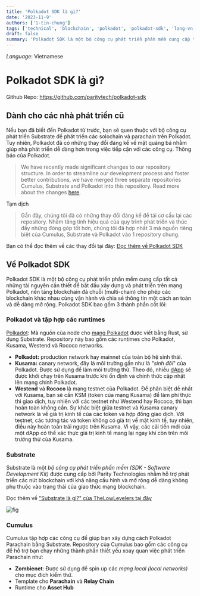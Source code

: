 ```yaml
---
title: 'Polkadot SDK là gì?'
date: '2023-11-9'
authors: ['1-tin-chung']
tags: ['technical', 'blockchain', 'polkadot', 'polkadot-sdk', 'lang-vn']
draft: false
summary: 'Polkadot SDK là một bộ công cụ phát triển phần mềm cung cấp tất cả những tài nguyên cần thiết để bắt đầu xây dựng và phát triển trên mạng Polkadot, nền tảng blockchain đã chuỗi (multi-chain) cho phép các blockchain khác nhau cùng vận hành và chia sẻ thông tin một cách an toàn và dễ dàng mở rộng. Polkadot SDK bao gồm 3 thành phần cốt lõi: Polkadot, Substrate và Cumulus'
---
```


_Language_: Vietnamese

# Polkadot SDK là gì?

Github Repo: https://github.com/paritytech/polkadot-sdk

## Dành cho các nhà phát triển cũ

Nếu bạn đã biết đến Polkadot từ trước, bạn sẽ quen thuộc với bộ công cụ phát triển Substrate để phát triển các solochain và parachain trên Polkadot. Tuy nhiên, Polkadot đã có những thay đổi đáng kể về mặt quảng bá nhằm giúp nhà phát triển dễ dàng hơn trong việc tiếp cận với các công cụ. Thông báo của Polkadot.

> We have recently made significant changes to our repository structure. In order to streamline our development process and foster better contributions, we have merged three separate repositories Cumulus, Substrate and Polkadot into this repository. Read more about the changes [here](https://polkadot-public.notion.site/Polkadot-SDK-FAQ-fbc4cecc2c46443fb37b9eeec2f0d85f).

Tạm dịch

> Gần đây, chúng tôi đã có những thay đổi đáng kể để tái cơ cấu lại các repository. Nhằm tăng tính hiệu quả của quy trình phát triển và thúc đẩy những đóng góp tốt hơn, chúng tôi đã hợp nhất 3 mã nguồn riêng biệt của Cumulus, Substrate và Polkadot vào 1 repository chung.

Bạn có thể đọc thêm về các thay đổi tại đây: [Đọc thêm về Polkadot SDK](https://polkadot-public.notion.site/Polkadot-SDK-FAQ-fbc4cecc2c46443fb37b9eeec2f0d85f)

## Về Polkadot SDK

Polkadot SDK là một bộ công cụ phát triển phần mềm cung cấp tất cả những tài nguyên cần thiết để bắt đầu xây dựng và phát triển trên mạng Polkadot, nền tảng blockchain đã chuỗi (multi-chain) cho phép các blockchain khác nhau cùng vận hành và chia sẻ thông tin một cách an toàn và dễ dàng mở rộng. Polkadot SDK bao gồm 3 thành phần cốt lõi:

### Polkadot và tập hợp các runtimes

[Polkadot](https://github.com/paritytech/polkadot-sdk/blob/master/polkadot): Mã nguồn của node cho [mạng Polkadot](https://polkadot.network/) được viết bằng Rust, sử dụng Substrate. Repository này bao gồm các runtimes cho Polkadot, Kusama, Westend và Rococo networks.

- **Polkadot:** production network hay mainnet của toàn bộ hệ sinh thái.
- **Kusama:** canary network, đây là môi trường gần như là "_sinh đôi_" của Polkadot. Được sử dụng để làm môi trường thử. Theo đó, nhiều [dApp](https://vn.beincrypto.com/learn/dapps-la-gi-ung-phi-tap-trung-tot-nhat-2020/) sẽ được khởi chạy trên Kusama trước khi ổn định và chính thức cập nhật lên mạng chính Polkadot.
- **Westend** và **Rococo** là mạng testnet của Polkadot. Để phân biệt dễ nhất với Kusama, bạn sẽ cần KSM (token của mạng Kusama) để làm phí thực thi giao dịch, tuy nhiên với các testnet như Westend hay Rococo, thì bạn hoàn toàn không cần.
  Sự khác biệt giữa testnet và Kusama canary network là về giá trị kinh tế của các token và hợp đồng giao dịch. Với testnet, các tương tác và token không có giá trị về mặt kinh tế, tuy nhiên, điều này hoàn toàn trái ngược trên Kusama. Vì vậy, các cải tiến mới của một dApp có thể xác thực giá trị kinh tế mang lại ngay khi còn trên môi trường thử của Kusama.

### Substrate

Substrate là một _bộ công cụ phát triển phần mềm (SDK - Software Development Kit)_ được cung cấp bởi Parity Technologies nhằm hỗ trợ phát triển các nút blockchain với khả năng cấu hình và mở rộng dễ dàng không phụ thuộc vào trạng thái của giao thức mạng blockchain.

Đọc thêm về ["Substrate là gì?" của TheLowLevelers tại đây](https://lowlevelers.com/blog/polkadot/polkadot-sdk-substrate)

![fig](/static/images/polkadot/substrate-la-gi.png)

### Cumulus

Cumulus tập hợp các công cụ để giúp bạn xây dựng cách Polkadot Parachain bằng Substrate. Repository của Cumulus bao gồm các công cụ để hỗ trợ bạn chạy những thành phần thiết yếu xoay quan việc phát triển Parachain như:

- **Zombienet**: Được sử dụng để spin up các _mạng local (local networks)_ cho mục đích kiểm thử.
- Template cho **Parachain** và **Relay Chain**
- Runtime cho **Asset Hub**
